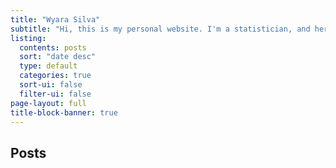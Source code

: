 ---
title: "Wyara Silva"
subtitle: "Hi, this is my personal website. I'm a statistician, and here I will post some works, tests and other things that I did and will do during my academic life."
listing:
  contents: posts
  sort: "date desc"
  type: default
  categories: true
  sort-ui: false
  filter-ui: false
page-layout: full
title-block-banner: true
---

## Posts
